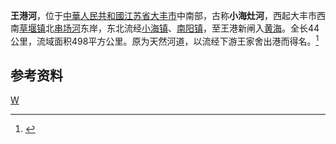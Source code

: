 {{Infobox River
  | river_name      = 王港河
  | image_name      =
  | image_size      = 
  | caption         = 
  | origin          = [[江苏省|江苏省]][[大丰市|大丰市]]西南[[草堰镇|草堰镇]]北[[串场河|串场河]]东岸
  | mouth           = 江苏省大丰市东南王港新闸[[黄海|黄海]]
  | basin_countries = {{PRC}}
  | length          = 44公里
  | elevation       = 
  | mouth_elevation = 
  | discharge       = 
  | watershed       = 498平方公里
}}
'''王港河'''，位于[[中華人民共和國|中華人民共和國]][[江苏省|江苏省]][[大丰市|大丰市]]中南部，古称'''小海灶河'''，西起大丰市西南[[草堰镇|草堰镇]]北[[串场河|串场河]]东岸，东北流经[[小海镇_(大丰市)|小海镇]]、[[南阳镇_(大丰市)|南阳镇]]，至王港新闸入[[黄海|黄海]]。全长44公里，流域面积498平方公里。原为天然河道，以流经下游王家舍出港而得名。<ref name="中国河湖大典">{{cite book zh |author=《[[中国河湖大典|中国河湖大典]]》编纂委员会 |title=《中国河湖大典·淮河卷》 |format=M |edition=1 |location=北京 |publisher=中国水利水电出版社 |date=2010年9月 |pages=153页 |id= ISBN 978-7-5084-7953-8}}</ref>
==参考资料==
{{reflist}}

{{淮河}}
[[Category:里下河水网|W]]